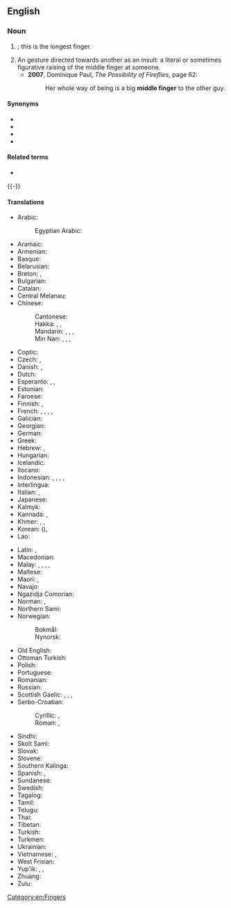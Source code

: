 {{also|middle-finger}}
==English==
{{wikipedia}}
{{picdic
|image=Paume de main.jpeg
|width=310
|labels=
{{picdiclabel|color=white|fontsize=18|posx=100|posy=179|link=palm|lang=en}}
{{picdiclabel|color=white|fontsize=12|posx=20|posy=200|link=wrist|align=left|lang=en}}
{{picdiclabel|color=white|fontsize=12|posx=90|posy=70|link=thumb|lang=en}}
{{picdiclabel|color=white|fontsize=12|posx=200|posy=125|link=index finger|lang=en}}
{{picdiclabel|color=white|fontsize=18|posx=225|posy=160|link=middle finger|lang=en}}
{{picdiclabel|color=white|fontsize=12|posx=220|posy=205|link=ring finger|lang=en}}
{{picdiclabel|color=white|fontsize=12|posx=200|posy=245|link=pinky|lang=en}}
|detail1=Click on labels in the image
|detail2=
{{picdicimg|image=Paume de main.jpeg|link=hand|lang=en}}
}}
===Noun===
{{en-noun}}

# {{l|en|The [[finger]] between the [[forefinger]] and the [[ring finger]]}}; this is the longest finger.
# An {{l|en|obscene}} gesture directed towards another as an insult: a literal or sometimes figurative raising of the middle finger at someone.
#* '''2007''', Dominique Paul, ''The Possibility of Fireflies‎'', page 62:
#*: Her whole way of being is a big '''middle finger''' to the other guy.

====Synonyms====
* {{l|en|digit III}}
* {{l|en|fuck finger}}
* {{l|en|tall man}}
* {{l|en|third digit}}

====Related terms====
* {{l|en|one-finger salute}}
{{-}}
====Translations====
{{trans-top|finger between the forefinger and the ring finger}}
* Arabic: {{t|ar|وُسْطَى|f}}
*: Egyptian Arabic: {{t|arz|وسطى|f|tr=wuṣṭa}}
* Aramaic: {{t|arc|ܡܨܥܝܬܐ|f|tr=meṣʿaytāʾ}}
* Armenian: {{t|hy|միջնամատ}}
* Basque: {{t|eu|hatz erdiko}}
* Belarusian: {{t|be|сярэ́дні па́лец|m}}
* Breton: {{t+|br|biz-bras|m}}, {{t+|br|biz-kreiz|m}}
* Bulgarian: {{t|bg|сре́ден пръст|m}}
* Catalan: {{t+|ca|dit del mig|m}}
* Central Melanau: {{t|mel|tujok dagen}}
* Chinese:
*: Cantonese: {{t|yue|中指|tr=zung1 zi2}}
*: Hakka: {{t|hak|棟指}}, {{t|hak|栋指|tr=tung-chṳ́}}, {{t|hak|中指|tr=chûng-chṳ́, chûng-chí}}
*: Mandarin: {{t+|cmn|中指|tr=zhōngzhǐ|sc=Hani}}, {{t|cmn|將指}}, {{t|cmn|将指|tr=jiàngzhǐ}}, {{t+|cmn|玉柱|tr=yùzhù}}
*: Min Nan: {{t+|nan|中指|tr=tiong-cháiⁿ, tiong-chúiⁿ, tiong-chái, tiong-chán}}, {{t|nan|中營}}, {{t|nan|中营|tr=tiong-iâⁿ}}, {{t|nan|中爪|tr=tiong-jiáu, tiong-niáu}}
* Coptic: {{t|cop|ⲧⲏⲃ ⲛⲑⲙⲏϯ|m}}
* Czech: {{t+|cs|prostředník|m}}, {{t+|cs|prostředníček|m}}
* Danish: {{t|da|langfinger|c}}, {{t|da|langemand|c}}
* Dutch: {{t+|nl|middelvinger|m}}
* Esperanto: {{t|eo|longa fingro}}, {{t|eo|meza fingro}}, {{t+|eo|mezfingro}}
* Estonian: {{t|et|keskmine sõrm}}
* Faroese: {{t|fo|longutong|f}}
* Finnish: {{t+|fi|keskisormi}}, {{t+|fi|keskari}}
* French: {{t+|fr|majeur|m}}, {{t|fr|doigt du milieu|m}}, {{t+|fr|médius|m}}, {{t+|fr|doigt III|m}}, {{t+|fr|troisième doigt|m}}
* Galician: {{t|gl|grandiño|m}}
* Georgian: {{t|ka|შუათითი}}
* German: {{t+|de|Mittelfinger|m}}
* Greek: {{t+|el|μέσος|m}}
* Hebrew: {{t+|he|אַמָּה|f|tr='amá}}, {{t+|he|צְרֵדָה|f|tr=tzredá}} {{qualifier|talmudic}}
* Hungarian: {{t|hu|középsőujj}}
* Icelandic: {{t+|is|langatöng|f}}
* Ilocano: {{t|ilo|akintenga nga ramay}}
* Indonesian: {{t+|id|jari tengah}}, {{t+|id|jari hantu}}, {{t+|id|jari malang}}, {{t+|id|jari mati}}, {{t+|id|jari panjang}}
* Interlingua: {{t|ia|digito medie}}
* Italian: {{t+|it|medio|m}}, {{t|it|dito medio|m}}
* Japanese: {{t+|ja|中指|tr=なかゆび, nakayubi|sc=Jpan}}
* Kalmyk: {{t|xal|дундк}}
* Kannada: {{t+|kn|ಎಡೆವೆರಲ್|sc=Knda}}, {{t+|kn|ನಡುಬೆರಳು|sc=Knda}}
* Khmer: {{t|km|ម្រាមដៃកណ្ដាល}}, {{t|km|ចង្អុលដៃកណ្ដាល}}, {{t|km|ចង្អុលខ្មោច}}
* Korean: {{t+|ko|중지}} ({{t+|ko|中指}}), {{t+|ko|가운뎃손가락}}
* Lao: {{t+|lo|ນິ້ວກາງ}}
{{trans-mid}}
* Latin: {{t|la|digitus medius|m}}, {{t|la|digitus tertius|m}}
* Macedonian: {{t|mk|среден прст|m|tr=sréden p'rst}}
* Malay: {{t|ms|jari hantu}}, {{t|ms|jari tengah}}, {{t|ms|jari malang}}, {{t|ms|jari mati}}, {{t|ms|jari panjang}}
* Maltese: {{t|mt|saba’ tan-nofs|m}}
* Maori: {{t|mi|tōroa}}, {{t|mi|māpere}}
* Navajo: {{t|nv|álánézhí}}
* Ngazidja Comorian: {{t|zdj|shaya sha hari|c7|c8}}
* Norman: {{t|nrf|maître dé|m}} {{q|Jersey}}, {{t|nrf|mouss'cotin|m}} {{q|Guernsey}}
* Northern Sami: {{t|se|gaskasuorbma}}
* Norwegian:
*: Bokmål: {{t|nb|langfinger|m}}
*: Nynorsk: {{t|nn|langfinger|m}}
* Old English: {{t|ang|middelfinger|m}}
* Ottoman Turkish: {{t|ota|اورتا پرمق|tr=orta parmak}}
* Polish: {{t|pl|palec środkowy|m-in}}
* Portuguese: {{t+|pt|dedo médio|m}}
* Romanian: {{t+|ro|deget mijlociu|n}}
* Russian: {{t+|ru|сре́дний па́лец|m}}
* Scottish Gaelic: {{t|gd|gunna fada|m}}, {{t|gd|fionna-fada|m}}, {{t|gd|mioragaidh-fad|f}}, {{t|gd|meur meadhain|m}}
* Serbo-Croatian:
*: Cyrillic: {{t|sh|средњак|m}}, {{t|sh|средњи прст|m}}
*: Roman: {{t+|sh|srednjak|m}}, {{t+|sh|srednji prst|m}}
* Sindhi: {{t|sd|وِچِين|sc=sd-Arab}}
* Skolt Sami: {{t|sms|kõskksuõrmm}}
* Slovak: {{t|sk|prostredník}}
* Slovene: {{t+|sl|sredinec|m}}
* Southern Kalinga: {{t|ksc|pagkawkawa}}
* Spanish: {{t|es|dedo de en medio|m}}, {{t|es|dedo del corazón|m}}
* Sundanese: {{t|su|jajangkung}}
* Swedish: {{t+|sv|långfinger|n}}
* Tagalog: {{t|tl|hinlalato}}
* Tamil: {{t+|ta|நடுவிரல்|sc=Taml}}
* Telugu: {{t|te|నడివ్రేలు}}
* Thai: {{t|th|นิ้วกลาง}}
* Tibetan: {{t|bo|དཀྱིལ་མཛུབ}}
* Turkish: {{t+|tr|orta parmak}}
* Turkmen: {{t|tk|orta barmak}}
* Ukrainian: {{t|uk|сере́дній па́лець|m}}
* Vietnamese: {{t+|vi|ngón giữa}}, {{t+|vi|ngón tay giữa}}
* West Frisian: {{t|fy|middelste finger}}
* Yup'ik: {{t|esu|akulipeq}}, {{t|esu|alqiliq}}, {{t|esu|aquq}}
* Zhuang: {{t|za|lwgfwngzgyang}}
* Zulu: {{t+|zu|uphakathi}}
{{trans-bottom}}

[[Category:en:Fingers]]